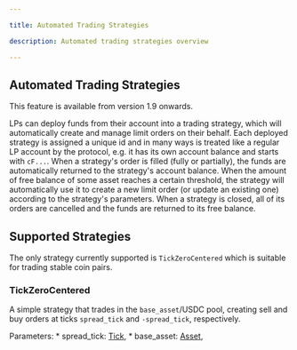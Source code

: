 ```yaml
---

title: Automated Trading Strategies

description: Automated trading strategies overview

---
```



## Automated Trading Strategies

<Callout type="info">
This feature is available from version 1.9 onwards.
</Callout>

LPs can deploy funds from their account into a trading strategy, which will automatically create and manage limit orders on their behalf.
Each deployed strategy is assigned a unique id and in many ways is treated like a regular LP account by the protocol, e.g. it has its own account balance and starts with `cF...`.
When a strategy's order is filled (fully or partially), the funds are automatically returned to the strategy's account balance.
When the amount of free balance of some asset reaches a certain threshold, the strategy will automatically use it to create a new limit order (or update an existing one) according to the strategy's parameters.
When a strategy is closed, all of its orders are cancelled and the funds are returned to its free balance.


## Supported Strategies

The only strategy currently supported is `TickZeroCentered` which is suitable for trading stable coin pairs.

### TickZeroCentered

A simple strategy that trades in the `base_asset`/USDC pool, creating sell and buy orders at ticks `spread_tick`
and `-spread_tick`, respectively.

Parameters:
    * spread_tick: [Tick](/lp/lp-api/types#tick),
	* base_asset: [Asset](/lp/lp-api/types#asset),
